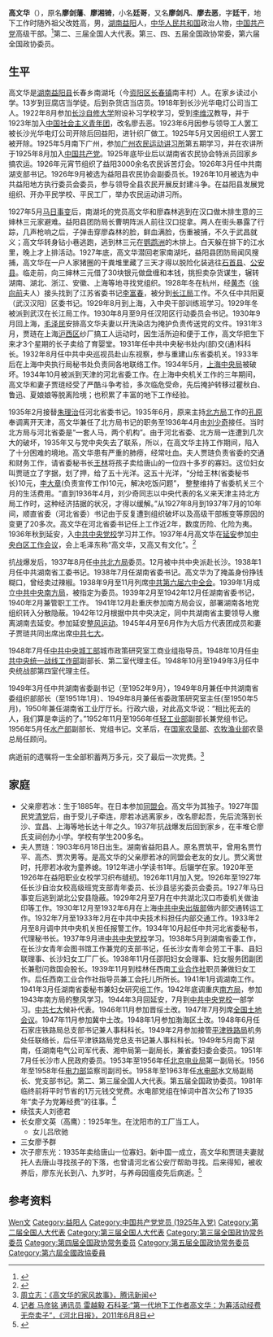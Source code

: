 {{Otheruses|other=名为高文华的其他人物|高文华}}

'''高文华'''（{{bd|1904年||1994年|1月24日|catIdx=Gao高}}），原名'''廖剑藩'''、'''廖湘锜'''，小名'''廷哥'''，又名'''廖剑凡'''、'''廖去恶'''，字'''廷干'''，地下工作时随外祖父改姓高，男，[[湖南|湖南]][[益阳县|益阳]]人，[[中华人民共和国|中华人民共和国]]政治人物，[[中国共产党|中国共产党]]高级干部。<ref>{{cite web|url=http://www.4yjd.cn/warpersonshow.asp?id=7508|title=高文华|publisher=第四野战军第一门户}}</ref>第二、三届全国人大代表。第三、四、五届全国政协常委，第六届全国政协委员。

== 生平 ==
高文华是[[湖南|湖南]][[益阳县|益阳县]]长春乡南湖圫（今[[资阳区|资阳区]][[长春镇|长春镇]]南丰村）人。在家乡读过小学。13岁到豆腐店当学徒。后到杂货店当店员。1918年到长沙光华电灯公司当工人。1922年8月参加[[长沙自修大学|长沙自修大学]]附设补习学校学习，受到[[李维汉|李维汉]]教导，并于1923年加入[[中国社会主义青年团|中国社会主义青年团]]，改名廖去恶。1923年6月因参与领导工人罢工被长沙光华电灯公司开除后回益阳，进针织厂做工。1925年5月又因组织工人罢工被开除。1925年5月南下广州，参加[[广州农民运动讲习所|广州农民运动讲习所]]第五期学习，并在农讲所于1925年8月加入[[中国共产党|中国共产党]]。1925年底毕业后以湖南省农民协会特派员回家乡搞农运。1926年元宵节组织了益阳3000余名农民诉苦灯会。1926年3月任中共南湖支部书记。1926年9月被选为益阳县农民协会副委员长。1926年10月被选为中共益阳地方执行委员会委员，参与领导全县农民开展反封建斗争。在益阳县发展党组织、开办平民学校、平民工厂，举办农民运动讲习所。

1927年5月[[马日事变|马日事变]]后，南湖圫的党员高文华和廖森林逃到在汉口做木排生意的三婶林三元家避难。益阳县团防局长曹明阵派人前往汉口捉拿。两人在街头暴露了行踪，几声枪响之后，子弹击穿廖森林的脸，鲜血满脸，伤重被捕，不久于武昌就义；高文华转身钻小巷逃跑，逃到林三元在[[鹦鹉洲|鹦鹉洲]]的木排上。白天躲在排下的江水里，晚上才上排活动。1927年底，高文华潜回老家南湖圫，益阳县团防局闻风搜捕，高文华在一户人家猪圈的干粪堆里藏了三天才得以脱险化装逃往[[石首县|石首县]]、[[公安县|公安县]]。临走前，向三婶林三元借了30块银元做盘缠和本钱，挑担卖杂货谋生，辗转湖南、湖北、浙江、安徽、上海等地寻找党组织。1928年冬在杭州，经[[黄杰_(人大代表)|黄杰]]（[[徐向前|徐向前]]夫人）接头找到了江苏省委书记[[李富春|李富春]]，被分到[[长江局|长江局]]工作。不久任中共阳夏（武汉汉阳）区委书记。1929年8月到上海，入中央干部训练班学习。1929年冬被派到武汉在长江局工作。1930年8月至9月任汉阳区行动委员会书记。1930年9月回上海，[[毛泽民|毛泽民]]安排高文华夫妻以开洗染店为掩护负责传送党的文件。1931年3月，贾琏在上海[[沪西区|沪西区]]纱厂搞工人运动时，因生活所迫和便于工作，高文华把生下来才3个星期的长子卖给了育婴堂。1931年任中共中央秘书处内(部)交(通)科科长。1932年8月任中共中央巡视员赴山东视察，参与重建山东省委机关。1933年后在上海中央执行局秘书处负责同各地联络工作。1934年5月，[[上海中央局|上海中央局]]被破坏。1934年10月被派到天津的河北省委工作。在上海中央机关工作的三年期间，高文华和妻子贾琏经受了严酷斗争考验，多次临危受命，先后掩护转移过瞿秋白、鲁迅、夏娘娘等脱离险境；也积累了丰富的地下工作经验。

1935年2月接替[[朱理治|朱理治]]任河北省委书记。1935年6月，原来主持[[北方局|北方局]]工作的[[孔原|孔原]]奉调离开天津，高文华兼任了北方局书记的职务至1936年4月由[[刘少奇|刘少奇]]接任。当时北方局与河北省委是“一套人马，两个机构”。由于河北省委、北方局一连遭到几次大的破坏，1935年又与党中央失去了联系，所以，在高文华主持工作期间，陷入了十分困难的境地。高文华患有严重的肺痨，经常吐血。夫人贾琏负责省委的交通和财务工作，请省委秘书长[[王林|王林]]将孩子卖给唐山的一位四十多岁的寡妇。这位妇女叫贾琏立了字据，划了押，给了五十光洋。这五十光洋，“分给王林(省委秘书长)10元，[[李大章|李大章]](负责宣传工作)10元，解决吃饭问题”， 整整维持了省委机关三个月的生活费用。“直到1936年4月，刘少奇同志以中央代表的名义来天津主持北方局工作时，这种经济拮据的状况，才得以缓解。”从1927年8月到1937年7月的10年间，顺直省委（河北省委）书记由于反复遭到组织破坏以及高级干部叛变等原因的变更了20多次。高文华在河北省委书记任上工作近2年，数度历险、化险为夷。1936年秋到延安，入[[中共中央党校|中共中央党校]]学习并工作。1937年4月高文华在[[延安|延安]]参加[[中央白区工作会议|中央白区工作会议]]，会上毛泽东称“高文华，又高又有文化”。<ref>{{cite web|url=http://news.qq.com/a/20110610/000443.htm|title=高文华：为革命忍痛卖子 曾任北方局书记|publisher=腾讯|date=2011-06-10}} </ref>

抗战爆发后，1937年8月任[[中共北方局|中共北方局]]委员。12月被中共中央派赴长沙。1938年1月任中共湖南省工委书记。1938年7月任湖南省委书记。高文华为了掩盖身份挣钱糊口，曾经卖过辣椒。1938年9月至11月列席[[洛川会议|中共第六届六中全会]]。1939年1月成立[[中共中央南方局|中共中央南方局]]，被指定为委员。1939年2月至1942年12月任湖南省委书记，1940年2月兼管职工工作。 1941年12月赴重庆参加南方局会议，部署湖南各地党组织转入分散隐蔽。1942年12月根据中共中央决定，同中共湖南省主要领导人撤离湖南去延安。参加延安[[整风运动|整风运动]]。1945年4月至6月作为大后方代表团成员和妻子贾琏共同出席出席[[中共七大|中共七大]]。

1948年7月任[[中共中央城工部|中共中央城工部]]城市政策研究室工商业组指导员。1948年10月任[[中共中央统一战线工作部|中共中央统一战线工作部]]副部长、第二室代理主任。1948年10月至1949年3月任中央统战部第四室代理主任。

1949年3月任中共湖南省委副书记（至1952年9月），1949年8月兼任中共湖南省委组织部部长（至1951年1月）、1949年8月兼任省委政策研究室主任(至1950年5月)，1950年兼任湖南省工业厅厅长。行政六级，对此高文华说：“相比死去的人，我们算是幸运的了。”1952年11月至1956年任[[轻工业部|轻工业部]]副部长兼党组书记。1956年5月任[[中华人民共和国水产部|水产部]]副部长、党组书记。文革后，在[[国家农垦部|国家农垦部]]、[[农牧渔业部|农牧渔业部]]农垦总局任顾问。

病逝前的遗嘱将一生全部积蓄两万多元，交了最后一次党费。<ref>[https://new.qq.com/omn/20180409/20180409G0HYD700 周立志：《高文华的家风故事》，腾讯新闻]</ref>

== 家庭 ==
* 父亲廖若冰：生于1885年。在日本参加[[同盟会|同盟会]]。高文华为其独子。1927年国民党[[清党|清党]]后，由于受儿子牵连，廖若冰逃离家乡，改名廖起吾，先后流落到长沙、宜昌、上海等地长达十年之久。1937年抗战爆发后回到家乡，在丰堆仑廖氏支祠创办小学。学校有学生200多名。
* 夫人贾琏：1903年6月18日出生。湖南省益阳县人。原名贾筑平，曾用名贾竹平、高杰、贾次男等。是高文华的父亲廖若冰的同盟会老友的女儿。贾父离世时，托廖若冰收为童养媳。1912年进小学读书1年。后辍学在家。1920年至1926年在益阳职业女校学习织布缝纫。1926年11月加入党。1926年至1927年任长沙自治女校高级班党支部青年委员、长沙县惩劣委员会委员。1927年马日事变后逃到湖北公安县隐蔽。1929年2月至7月在中共湖北汉口市委机关做油印等工作。1930年12月至1932年6月在上海[[中共中央出版部|中共中央出版部]]做内部交通转运工作。1932年7月至1933年2月在中共中央技术科担任内部交通工作。1933年2月至8月调中共中央机关担任报警工作。1934年10月起任中共河北省委秘书，代理秘书长。1937年9月进[[中共中央党校|中共中央党校]]学习。1938年5月到湖南省委工作，在长沙女青年会图书馆工作兼党的支部书记，任长沙女青年会劳工干事、县妇联理事、长沙妇女工厂厂长。1938年11月任邵阳妇女会理事、妇女服务团副团长兼慰问救国会股长。1939年11月到桂林任西南[[工业合作社|工业合作社]]职员兼做妇女工作。后任西南工业合作社指导员兼工会托儿所所长。1941年1月调湖南工作。1941年3月任湖南省委秘书兼妇女研究组工作。1942年底调重庆[[南方局|南方局]]，参加1943年南方局的整风学习。1944年3月回延安，7月到[[中共中央党校|中共中央党校]]一部学习。[[中共七大|中共七大]]候补代表。1946年11月参加晋绥土改。1947年7月列席[[全国土地会议|全国土地会议]]。1947年11月参加冀中土改。1948年1月参加渤海区土改。1948年6月任石家庄铁路局总支部书记兼人事科科长。1949年2月参加接管[[平津铁路局|平津铁路局]]机务处任联络长，后任平津铁路局党总支书记兼人事科科长。1949年5月南下湖南，任湖南电气公司军代表、湘中局第一副局长，兼省委妇委会委员。1951年7月任长沙市人民政府委员。1953年至1956年任[[北京电业局|北京电业局]]第一副局长。1956年至1958年任[[中华人民共和国电力部|电力部]]监察司副司长。1958年至1963年任[[水电部|水电部]]水文局副局长、党支部书记。第二、第三届全国人大代表。第五届全国政协委员。1981年临终前将平时节省的1万元钱交党费。水电部党组在悼词中首次公布了1935年“卖子为党筹经费”的往事。<ref>[http://www.chinanews.com/gn/2011/06-08/3097911.shtml 记者 马彦铭 通讯员 雷越毅 石科圣:“第一代地下工作者高文华：为筹活动经费无奈卖子”，《河北日报》，2011年6月8日]</ref>
* 续弦夫人刘德君
* 长女廖文英（高鹰）：1925年生。在沈阳市的工厂当工人。
** 女儿吕欣驰
* 三女廖予群
* 次子廖东光：1935年卖给唐山一位寡妇。新中国一成立，高文华和贾琏夫妻就托人去唐山寻找孩子的下落，也曾请河北省公安厅帮助寻找。后来得知，被收养后，廖东光长到八、九岁时，与养母因瘟疫先后病逝。<ref>{{cite web|url=http://dangshi.people.com.cn/GB/15578916.html|title=舍亲情为革命的高文华|publisher=中国共产党新闻网|date=2011-09-03}}</ref>

== 参考资料 ==
{{reflist|2}}

{{Authority control}}
{{DEFAULTSORT:Gao高}}
[[Category:高姓|Wen文]]
[[Category:益阳人|Category:益阳人]]
[[Category:中国共产党党员_(1925年入党)|Category:中国共产党党员 (1925年入党)]]
[[Category:第二届全国人大代表|Category:第二届全国人大代表]]
[[Category:第三届全国人大代表|Category:第三届全国人大代表]]
[[Category:第三届全国政协常务委员|Category:第三届全国政协常务委员]]
[[Category:第四届全国政协常务委员|Category:第四届全国政协常务委员]]
[[Category:第五届全国政协常务委员|Category:第五届全国政协常务委员]]
[[Category:第六屆全國政協委員|Category:第六屆全國政協委員]]